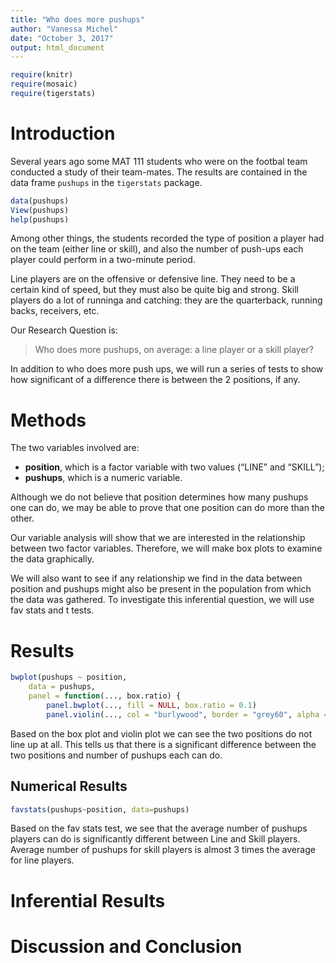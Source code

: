 ---
title: "Who does more pushups"
author: "Vanessa Michel"
date: "October 3, 2017"
output: html_document
---

```{r include=FALSE}
require(knitr)
require(mosaic)
require(tigerstats)
```
<!-- We recommend you use git branches -- create a separate branch for each major section i.e. Introduction, Methods, Results, Inferential Results, and Discussion and Conclusions - leave the YAML block untouched until the final merge where you put in your own name !-->

# Introduction

Several years ago some MAT 111 students who were on the footbal team conducted a study of their team-mates.  The results are contained in the data frame `pushups` in the `tigerstats` package.

```{r eval=FALSE}
data(pushups)
View(pushups)
help(pushups)
```

Among other things, the students recorded the type of position a player had on the team (either line or skill), and also the number of push-ups each player could perform in a two-minute period.

Line players are on the offensive or defensive line.  They need to be a certain kind of speed, but they must also be quite big and strong.  Skill players do a lot of runninga and catching:  they are the quarterback, running backs, receivers, etc.

Our Research Question is:

  >Who does more pushups, on average: a line player or a skill player?

In addition to who does more push ups, we will run a series of tests to show how significant of a difference there is between the 2 positions, if any. 

# Methods
<!--Decide on your methods:  use "variable analysis" or other appropriate descriptors.  Make sure to choose at least one graphical method and at least one numerical method.!-->

The two variables involved are:

* **position**, which is a factor variable with two values ("LINE" and "SKILL");
* **pushups**, which is a numeric variable.

Although we do not believe that position determines how many pushups one can do, we may be able to prove that one position can do more than the other. 

Our variable analysis will show that we are interested in the relationship between two factor variables. Therefore, we will make box plots to examine the data graphically. 

We will also want to see if any relationship we find in the data between position and pushups might also be present in the population from which the data was gathered. To investigate this inferential question, we will use  fav stats and t  tests.





# Results
<!--You have both graphical and numerical methods, so you will have both graphical and numerical results to consider.!-->



```{r echo=FALSE}
bwplot(pushups ~ position,
	data = pushups,
	panel = function(..., box.ratio) {
		panel.bwplot(..., fill = NULL, box.ratio = 0.1)
		panel.violin(..., col = "burlywood", border = "grey60", alpha = 0.5, varwidth = FALSE)})
```

Based on the box plot and violin plot we can see the two positions do not line up at all. This tells us that there is a significant difference between the two positions and number of pushups each can do. 

## Numerical Results
<!--Numerical results go here. Use the numerical results to describe the patterns if any that exist in the data as focused toward the research question!-->

```{r}
favstats(pushups~position, data=pushups)
```

Based on the fav stats test, we see that the average number of pushups players can do is significantly different between Line and Skill players. Average number of pushups for skill players is almost 3 times the average for line players. 



# Inferential Results
<!--State hypothesis clearly.  Make sure your discussion of the inferential test covers all the aspects that the test output produces, such as test statistic, p-value etc.  Make a decision about the null hypothesis, explain the assumptions on which the selected test/procedure was based, and why the chosen procedure satisfys the assumptions and is appropriate to answer the research question!-->


# Discussion and Conclusion
<!--State your overall conclusion.  This is also a good place to mention other Research Questions that came to mind as you were carrying out this study.!-->

